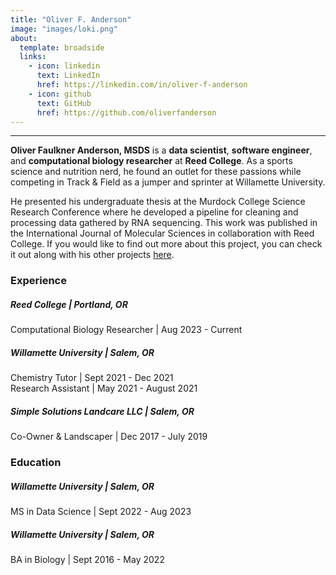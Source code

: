 ```yaml
---
title: "Oliver F. Anderson"
image: "images/loki.png"
about:
  template: broadside
  links:
    - icon: linkedin
      text: LinkedIn
      href: https://linkedin.com/in/oliver-f-anderson
    - icon: github
      text: GitHub
      href: https://github.com/oliverfanderson
---
```


------------------------------------------------------------------------

<strong>**Oliver Faulkner Anderson, MSDS**</strong> is a <strong>data scientist</strong>, <strong>software engineer</strong>, and <strong>computational biology researcher</strong> at <strong>Reed College</strong>. As a sports science and nutrition nerd, he found an outlet for these passions while competing in Track & Field as a jumper and sprinter at Willamette University.

He presented his undergraduate thesis at the Murdock College Science Research Conference where he developed a pipeline for cleaning and processing data gathered by RNA sequencing. This work was published in the International Journal of Molecular Sciences in collaboration with Reed College. If you would like to find out more about this project, you can check it out along with his other projects [here](projects.qmd "Projects Page").

### Experience

##### **Reed College** \| Portland, OR

Computational Biology Researcher \| Aug 2023 - Current

##### **Willamette University** \| Salem, OR

Chemistry Tutor \| Sept 2021 - Dec 2021<br>Research Assistant \| May 2021 - August 2021

##### **Simple Solutions Landcare LLC** \| Salem, OR

Co-Owner & Landscaper \| Dec 2017 - July 2019

### Education

##### **Willamette University** \| Salem, OR

MS in Data Science \| Sept 2022 - Aug 2023

##### **Willamette University** \| Salem, OR

BA in Biology \| Sept 2016 - May 2022